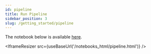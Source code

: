 ```yaml
---
id: pipeline
title: Run Pipeline
sidebar_position: 3
slug: /getting_started/pipeline
---
```




The notebook below is available [here](https://github.com/EthoML/VAME/blob/main/examples/pipeline.ipynb).

<IframeResizer src={useBaseUrl('/notebooks_html/pipeline.html')} />